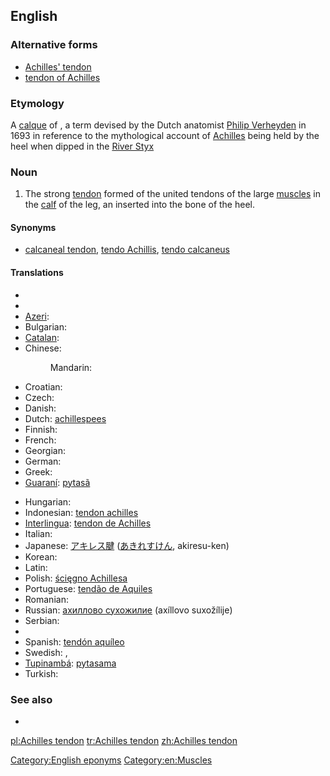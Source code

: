 ==English==

===Alternative forms===
* [[Achilles' tendon]]
* [[tendon of Achilles]]

===Etymology===
A [[calque]] of {{etyl|NL.}} {{term|Achillis tendo|lang=la}}, a term devised by the Dutch anatomist [[w:Philip Verheyden|Philip Verheyden]] in 1693 in reference to the mythological account of [[Achilles]] being held by the heel when dipped in the [[w:Styx|River Styx]]

===Noun===
{{en-noun|sg=[[Achilles]] [[tendon]]}}

# {{anatomy}} The strong [[tendon]] formed of the united tendons of the large [[muscle]]s in the [[calf]] of the leg, an inserted into the bone of the heel.

====Synonyms====
* {{sense|anatomy}} [[calcaneal tendon]], [[tendo Achillis]], [[tendo calcaneus]]

====Translations====
{{trans-top|strong tendon in the calf of the leg}}
* {{trreq|sq}}
* {{trreq|hy}}
* [[Azeri]]: {{t-|az|Axilles vətəri}}
* Bulgarian: {{t-|bg|ахилесово сухожилие|n|tr=axilesovo suxožilie}}
* [[Catalan]]: {{t-|ca|tendó d'Aquil·les}}
* Chinese:
*: Mandarin: {{t|zh|跟腱|tr=gēnjiàn|sc=Hani}}
* Croatian: {{t-|hr|Ahilova tetiva|f}}
* Czech: {{t-|cs|Achillova šlacha|f}}
* Danish: {{t-|da|akillessene|c}}
* Dutch: [[achillespees]] {{f}}
* Finnish: {{t-|fi|akillesjänne}}
* French: {{t+|fr|tendon d’Achille|m}}
* Georgian: {{t-|ka|აქილევსის მყესი|tr=ak'ilevsis mqesi|sc=Geor|xs=Georgian}}
* German: {{t+|de|Achillessehne|f}}
* Greek: {{t-|el|Αχίλλειος τένοντας|tr=Achílleios ténontas}}
* [[Guaraní]]: [[pytasã]]
{{trans-mid}}
* Hungarian: {{t-|hu|Achilles-ín}}
* Indonesian: [[tendon achilles]]
* [[Interlingua]]: [[tendon de Achilles]]
* Italian: {{t+|it|tendine di Achille|m}}
* Japanese: [[アキレス腱]] ([[あきれすけん]], akiresu-ken)
* Korean: {{t+|ko|아킬레스건|tr=akilleseugeon}}
* Latin: {{t-|la|tendo calcaneus|m}}
* Polish: [[ścięgno Achillesa]] {{n}}
* Portuguese: [[tendão de Aquiles]] {{m}}
* Romanian: {{t-|ro|tendonul lui Ahile|n}}
* Russian: [[ахиллово сухожилие]] (axíllovo suxožílije) {{n}}
* Serbian: {{t|sr|Ахилова тетива|f|tr=Ahilova tetiva|sc=Cyrl}}
* {{trreq|sk}}
* Spanish: [[tendón aquíleo]] {{m}}
* Swedish: {{t+|sv|hälsena|c}}, {{t+|sv|akillessena}}
* [[Tupinambá]]: [[pytasama]]
* Turkish: {{t-|tr|Aşil tendonu}}
{{trans-bottom}}

===See also===
* {{pedia}}

[[Category:English eponyms]]
[[Category:en:Muscles]]

[[pl:Achilles tendon]]
[[tr:Achilles tendon]]
[[zh:Achilles tendon]]